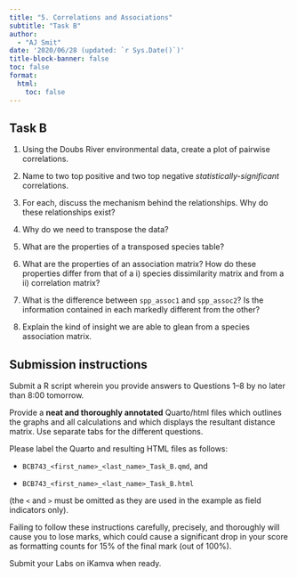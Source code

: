 ```yaml
---
title: "5. Correlations and Associations"
subtitle: "Task B"
author: 
  - "AJ Smit"
date: '2020/06/28 (updated: `r Sys.Date()`)'
title-block-banner: false
toc: false
format:
  html:
    toc: false
---
```


## Task B

1.  Using the Doubs River environmental data, create a plot of pairwise correlations.

2.  Name to two top positive and two top negative *statistically-significant* correlations.

3.  For each, discuss the mechanism behind the relationships. Why do these relationships exist?

4.  Why do we need to transpose the data?

5.  What are the properties of a transposed species table?

6.  What are the properties of an association matrix? How do these properties differ from that of a i) species dissimilarity matrix and from a ii) correlation matrix?

7.  What is the difference between `spp_assoc1` and `spp_assoc2`? Is the information contained in each markedly different from the other?

8.  Explain the kind of insight we are able to glean from a species association matrix.

::: callout-important
## Submission instructions

Submit a R script wherein you provide answers to Questions 1--8 by no
later than 8:00 tomorrow.

Provide a **neat and thoroughly annotated** Quarto/html files which outlines the graphs and all calculations and which displays the resultant distance matrix. Use separate tabs for the different questions.

Please label the Quarto and resulting HTML files as follows:

-   `BCB743_<first_name>_<last_name>_Task_B.qmd`, and

-   `BCB743_<first_name>_<last_name>_Task_B.html`

(the `<` and `>` must be omitted as they are used in the example as field indicators only).

Failing to follow these instructions carefully, precisely, and thoroughly will cause you to lose marks, which could cause a significant drop in your score as formatting counts for 15% of the final mark (out of 100%).

Submit your Labs on iKamva when ready.
:::
